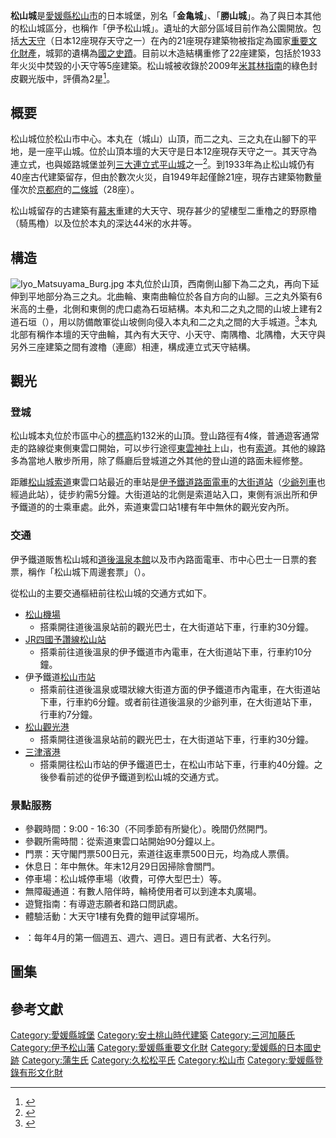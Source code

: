 {{日本城郭概要表|
img = Image:Matsuyama Castle Tower 2 (Iyo) JAPAN.JPG|
img_capt = {{Infobox mapframe|tyep=shape|zoom=15|frame-width=260}}|
img_width =260px|
nihongo=松山城|
hiragana=まつやまじょう|
romaji=Matsuyama-jō|
name = 松山城|
pref = 愛媛縣|
ar_called = 金龜城、勝山城|
struct =[[曲輪#曲輪の配置|連郭式]][[平山城|平山城]]|
tower_struct = 連立式層塔型3重3层地下1层（1852年建造）|
builders = [[加藤嘉明|加藤嘉明]]|
build_y = [[慶長|慶長]]7年（1602年）|
revamp = {{link-ja|松平勝善|松平勝善}}|
rulers = [[加藤氏|加藤氏]]、[[松平氏|松平]]（{{link-ja|久松氏|久松氏|久松}}）氏|
reject_y = [[明治|明治]]6年（1873年）|
remains = 現存[[天守|天守]]・[[櫓|櫓]]・[[門|門]]、[[石垣|石垣]]、[[堀|堀]]|
|cultural asset = 國家[[重要文化財|重要文化財]]（大天守、野原櫓・乾櫓・隱門續櫓等櫓6棟，戸無門、隱門、紫竹門、一之門等門7棟，筋鐵門東塀等塀7棟）<br />國家[[史跡|史跡]]
|rebuilding things = 小天守、北隅櫓、十間廊下、南隅櫓、太鼓櫓、筒井門、太鼓門、乾門、艮門東續櫓等等
|location = {{Coord|33|50|43.94|N|132|45|56.6|E|scale:10000|display=title,inline}}
}}
{{右|
}}

'''松山城'''是[[愛媛縣|愛媛縣]][[松山市|松山市]]的日本城堡，別名「'''金亀城'''」、「'''勝山城'''」。為了與日本其他的松山城區分，也稱作「伊予松山城」。遺址的大部分區域目前作為公園開放。包括[[天守|大天守]]（日本12座現存天守之一）在內的21座現存建築物被指定為國家[[重要文化財產|重要文化財產]]，城郭的遺構為[[古蹟#日本國史跡|國之史蹟]]。目前以木造結構重修了22座建築，包括於1933年火災中焚毀的小天守等5座建築。松山城被收錄於2009年[[米其林指南|米其林指南]]的綠色封皮觀光版中，評價為2星<ref>{{Cite web|url=http://travel.michelin.com/web/destination/Japan-Shikoku-Matsuyama/tourist_site-Matsuyama_Castle|title=Matsuyama Castle|language=en|accessdate=2015-11-16|deadurl=yes|archiveurl=https://web.archive.org/web/20151117020831/http://travel.michelin.com/web/destination/Japan-Shikoku-Matsuyama/tourist_site-Matsuyama_Castle|archivedate=2015年11月17日|df=}}</ref>。

==概要==
松山城位於松山市中心。本丸在{{link-ja|城山 (松山市)|城山 (松山市)|勝山}}（城山）山頂，而二之丸、三之丸在山腳下的平地，是一座平山城。位於山頂本壇的大天守是日本12座現存天守之一。其天守為連立式，也與姬路城堡並列[[日本三大列表#城堡|三大連立式平山城]]之一<ref>{{Cite book|title=あなたは3つ言えますか? 日本の三大雑学236|publisher=[[幻冬舍|幻冬舍]]|date=2003-7|author={{lang|ja|ナヴィ インターナショナル}}|isbn=978-4344403925|language=ja}}</ref>。到1933年為止松山城仍有40座古代建築留存，但由於數次火災，自1949年起僅餘21座，現存古建築物數量僅次於[[京都府|京都府]]的[[二條城|二條城]]（28座）。

松山城留存的古建築有[[幕末|幕末]]重建的大天守、現存甚少的望樓型二重櫓之的野原櫓（騎馬櫓）以及位於本丸的深达44米的水井等。

==構造==
[[File:Iyo_Matsuyama_Burg.jpg|thumb]]
{{Portal|日本|建築|歷史}}
本丸位於山頂，西南側山腳下為二之丸，再向下延伸到平地部分為三之丸。北曲輪、東南曲輪位於各自方向的山腳。三之丸外築有6米高的土壘，北側和東側的虎口處為石垣結構。本丸和二之丸之間的山坡上建有2道石垣（{{lang|ja|登り石垣}}），用以防備敵軍從山坡側向侵入本丸和二之丸之間的大手城道。<ref>{{Cite web|url=http://blog.goo.ne.jp/jr5eek/e/f8a2a26f1e0601d1f6e1ab6cb0e41f11|title=伊予松山城　登り石垣|accessdate=2015-11-16|language=ja|archive-date=2021-03-20|archive-url=https://web.archive.org/web/20210320093218/https://blog.goo.ne.jp/jr5eek/e/f8a2a26f1e0601d1f6e1ab6cb0e41f11|dead-url=no}}</ref>本丸北部有稱作本壇的天守曲輪，其內有大天守、小天守、南隅櫓、北隅櫓，大天守與另外三座建築之間有渡櫓（連廊）相連，構成連立式天守結構。

==觀光==
===登城===
松山城本丸位於市區中心的[[標高|標高]]約132米的山頂。登山路徑有4條，普通遊客通常走的路線從東側東雲口開始，可以步行途徑[[東雲神社|東雲神社]]上山，也有[[索道|索道]]。其他的線路多為當地人散步所用，除了縣廳后登城道之外其他的登山道的路面未經修整。

距離[[松山城索道|松山城索道]]東雲口站最近的車站是[[伊予鐵道|伊予鐵道]][[路面電車|路面電車]]的[[大街道站|大街道站]]（[[少爺列車|少爺列車]]也經過此站），徒步約需5分鐘。大街道站的北側是索道站入口，東側有派出所和伊予鐵道的的士乘車處。此外，索道東雲口站1樓有年中無休的觀光安內所。

===交通===
伊予鐵道販售松山城和[[道後溫泉本館|道後溫泉本館]]以及市內路面電車、市中心巴士一日票的套票，稱作「松山城下周邊套票」（{{lang-ja|松山城下めぐりきっぷ}}）。

從松山的主要交通樞紐前往松山城的交通方式如下。
* [[松山機場_(日本)|松山機場]]
** 搭乘開往道後溫泉站前的觀光巴士，在大街道站下車，行車約30分鐘。
* [[四國旅客鐵道|JR四國]][[予讚線|予讚線]][[松山站_(愛媛縣)|松山站]]
** 搭乘前往道後溫泉的伊予鐵道市內電車，在大街道站下車，行車約10分鐘。
* 伊予鐵道[[松山市站|松山市站]]
** 搭乘前往道後溫泉或環狀線大街道方面的伊予鐵道市內電車，在大街道站下車，行車約6分鐘。或者前往道後溫泉的少爺列車，在大街道站下車，行車約7分鐘。
* [[松山港|松山觀光港]]
** 搭乘開往道後溫泉站前的觀光巴士，在大街道站下車，行車約30分鐘。
* [[松山港|三津濱港]]
** 搭乘開往松山市站的伊予鐵道巴士，在松山市站下車，行車約40分鐘。之後參看前述的從伊予鐵道到松山城的交通方式。

===景點服務===
* 參觀時間：9:00 - 16:30（不同季節有所變化）。晚間仍然開門。
* 參觀所需時間：從索道東雲口站開始90分鐘以上。
* 門票：天守閣門票500日元，索道往返車票500日元，均為成人票價。
* 休息日：年中無休。年末12月29日因掃除會關門。
* 停車場：松山城停車場（收費，可停大型巴士）等。
* 無障礙通道：有數人陪伴時，輪椅使用者可以到達本丸廣場。
* 遊覽指南：有導遊志願者和路口問訊處。
* 體驗活動：大天守1樓有免費的鎧甲試穿場所。
* {{link-ja|城郭祭典|お城まつり}}：每年4月的第一個週五、週六、週日。週日有武者、大名行列。

==圖集==
{{Gallery
|檔案:Matsuyama Castle Tower(Iyo) JAPAN.JPG|天守阁
|檔案:Matsuyama castle(Iyo)6.JPG|天守閣入口
|檔案:Matsuyama Castle Tower 3 (Iyo) JAPAN.JPG|观塔
|檔案:Matsuyama castle Ropeway&Chairlift(Iyo).JPG|松山城堡的索道
}}

== 參考文獻 ==
{{Commonscat|Matsuyama_Castle_(Iyo)}}
{{refbegin}}
{{Reflist}}
{{refend}}

{{現存天守}}
{{日本100名城}}
{{DEFAULTSORT:Matsuyama Jo}}
[[Category:愛媛縣城堡|Category:愛媛縣城堡]]
[[Category:安土桃山時代建築|Category:安土桃山時代建築]]
[[Category:三河加藤氏|Category:三河加藤氏]]
[[Category:伊予松山藩|Category:伊予松山藩]]
[[Category:愛媛縣重要文化財|Category:愛媛縣重要文化財]]
[[Category:愛媛縣的日本國史跡|Category:愛媛縣的日本國史跡]]
[[Category:蒲生氏|Category:蒲生氏]]
[[Category:久松松平氏|Category:久松松平氏]]
[[Category:松山市|Category:松山市]]
[[Category:愛媛縣登錄有形文化財|Category:愛媛縣登錄有形文化財]]